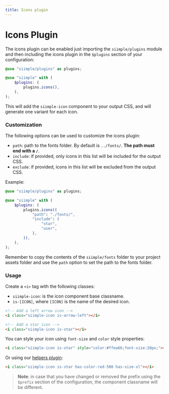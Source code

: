 ```yaml
---
title: Icons plugin
---
```


# Icons Plugin

The icons plugin can be enabled just importing the `siimple/plugins` module and then including the icons plugin in the `$plugins` section of your configuration:

```scss
@use "siimple/plugins" as plugins;

@use "siimple" with (
    $plugins: (
        plugins.icons(),
    ),
);
```

This will add the `siimple-icon` component to your output CSS, and will generate one variant for each icon.

### Customization

The following options can be used to customize the icons plugin:

- `path`: path to the fonts folder. By default is `../fonts/`. **The path must end with a `/`**.
- `include`: if provided, only icons in this list will be included for the output CSS.
- `exclude`: if provided, icons in this list will be excluded from the output CSS.

Example: 

```scss
@use "siimple/plugins" as plugins;

@use "siimple" with (
    $plugins: (
        plugins.icons((
            "path": "./fonts/",
            "include": (
                "star",
                "user",
            ),
        )),
    ),
);
```

Remember to copy the contents of the `siimple/fonts` folder to your project assets folder and use the `path` option to set the path to the fonts folder.


### Usage

Create a `<i>` tag with the following classes: 

- `siimple-icon`: is the icon component base classname. 
- `is-[ICON]`, where `[ICON]` is the name of the desired icon.

```html 
<!-- Add a left arrow icon -->
<i class="siimple-icon is-arrow-left"></i>

<!-- Add a star icon -->
<i class="siimple-icon is-star"></i>
```

You can style your icon using `font-size` and `color` style properties:

```html 
<i class="siimple-icon is-star" style="color:#ffea66;font-size:20px;"></i>
```

Or using our [helpers plugin](/plugins/helpers):

```html
<i class="siimple-icon is-star has-color-red-500 has-size-xl"></i>
```

> **Note**: in case that you have changed or removed the prefix using the `$prefix` section of the configuration, the component classname will be different.


